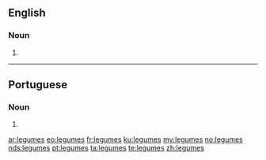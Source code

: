 {{also|légumes}}
==English==

===Noun===
{{head|en|noun plural form}}

# {{plural of|legume|lang=en}}

----

==Portuguese==

===Noun===
{{head|pt|noun plural form}}

# {{plural of|legume|lang=pt}}

[[ar:legumes]]
[[eo:legumes]]
[[fr:legumes]]
[[ku:legumes]]
[[my:legumes]]
[[no:legumes]]
[[nds:legumes]]
[[pt:legumes]]
[[ta:legumes]]
[[te:legumes]]
[[zh:legumes]]